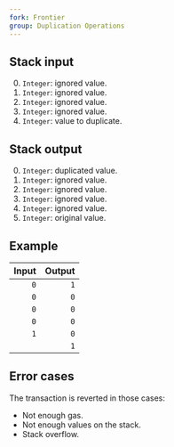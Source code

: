 ```yaml
---
fork: Frontier
group: Duplication Operations
---
```


## Stack input

0. `Integer`: ignored value.
1. `Integer`: ignored value.
2. `Integer`: ignored value.
3. `Integer`: ignored value.
4. `Integer`: value to duplicate.

## Stack output

0. `Integer`: duplicated value.
1. `Integer`: ignored value.
2. `Integer`: ignored value.
3. `Integer`: ignored value.
4. `Integer`: ignored value.
5. `Integer`: original value.

## Example

| Input | Output |
|------:|-------:|
| `0` | `1` |
| `0` | `0` |
| `0` | `0` |
| `0` | `0` |
| `1` | `0` |
| | `1` |

## Error cases

The transaction is reverted in those cases:
- Not enough gas.
- Not enough values on the stack.
- Stack overflow.

